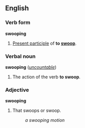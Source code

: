 ==English==
===Verb form===
'''swooping'''
                                                                                
#[[Present participle]] of '''to [[swoop]]'''.
                                                                                
===Verbal noun===
'''swooping''' (''[[uncountable]]'')
                                                                                
#The action of the verb '''to swoop'''.
                                                                                
===Adjective===
'''swooping'''
                                                                                
#That swoops or swoop.
#:''a swooping motion''